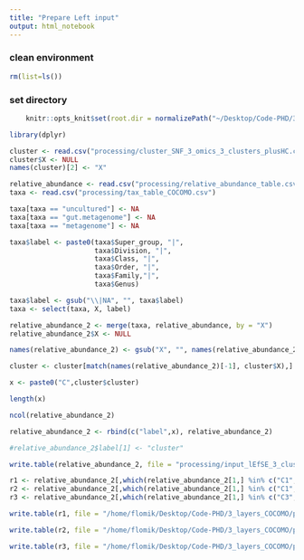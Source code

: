 ```yaml
---
title: "Prepare Left input"
output: html_notebook
---
```


### clean environment
```r
rm(list=ls())
```

### set directory
```r
    knitr::opts_knit$set(root.dir = normalizePath("~/Desktop/Code-PHD/3_layers_integration/")) 
```


```r
library(dplyr)
```


```r
cluster <- read.csv("processing/cluster_SNF_3_omics_3_clusters_plusHC.csv")
cluster$X <- NULL
names(cluster)[2] <- "X"

relative_abundance <- read.csv("processing/relative_abundance_table.csv")
taxa <- read.csv("processing/tax_table_COCOMO.csv")
```

```r
taxa[taxa == "uncultured"] <- NA
taxa[taxa == "gut.metagenome"] <- NA
taxa[taxa == "metagenome"] <- NA
```

```r
taxa$label <- paste0(taxa$Super_group, "|",
                     taxa$Division, "|",
                     taxa$Class, "|",
                     taxa$Order, "|",
                     taxa$Family,"|",
                     taxa$Genus)
```

```r
taxa$label <- gsub("\\|NA", "", taxa$label)
taxa <- select(taxa, X, label)
```

```r
relative_abundance_2 <- merge(taxa, relative_abundance, by = "X") 
relative_abundance_2$X <- NULL
```

```r
names(relative_abundance_2) <- gsub("X", "", names(relative_abundance_2))
```

```r
cluster <- cluster[match(names(relative_abundance_2)[-1], cluster$X),]
```

```r
x <- paste0("C",cluster$cluster)
```

```r
length(x)
```

```r
ncol(relative_abundance_2)
```

```r
relative_abundance_2 <- rbind(c("label",x), relative_abundance_2)

#relative_abundance_2$label[1] <- "cluster"
```

```r
write.table(relative_abundance_2, file = "processing/input_lEfSE_3_cluster_HC.txt", sep = "\t", row.names=FALSE, col.names=TRUE, quote=FALSE)
```

```r
r1 <- relative_abundance_2[,which(relative_abundance_2[1,] %in% c("C1", "C2", "label"))]
r2 <- relative_abundance_2[,which(relative_abundance_2[1,] %in% c("C1", "C3", "label"))]
r3 <- relative_abundance_2[,which(relative_abundance_2[1,] %in% c("C3", "C2", "label"))]
```

```r


write.table(r1, file = "/home/flomik/Desktop/Code-PHD/3_layers_COCOMO/processing/input_lEfSE_C1C2.txt", sep = "\t", row.names=FALSE, col.names=TRUE, quote=FALSE)

write.table(r2, file = "/home/flomik/Desktop/Code-PHD/3_layers_COCOMO/processing/input_lEfSE_C1C3.txt", sep = "\t", row.names=FALSE, col.names=TRUE, quote=FALSE)

write.table(r3, file = "/home/flomik/Desktop/Code-PHD/3_layers_COCOMO/processing/input_lEfSE_C3C2.txt", sep = "\t", row.names=FALSE, col.names=TRUE, quote=FALSE)


```

